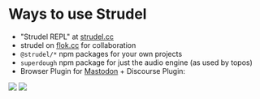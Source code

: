 # Ways to use Strudel

- "Strudel REPL" at [strudel.cc](https://strudel.cc/?3TFN0VOfAVJg)
- strudel on [flok.cc](https://flok.cc/) for collaboration
- `@strudel/*` npm packages for your own projects
- `superdough` npm package for just the audio engine (as used by topos)
- Browser Plugin for [Mastodon](https://github.com/mortuosplango/topfenstrudel) + Discourse Plugin:

<div className="flex">
  <img src="./img/topfenstrudel.png" />
  <img src="./img/discourse.png" />
</div>
